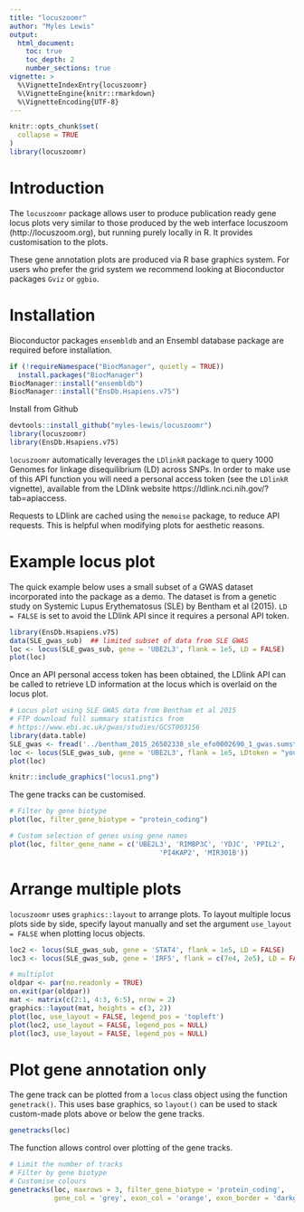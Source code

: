 ```yaml
---
title: "locuszoomr"
author: "Myles Lewis"
output:
  html_document:
    toc: true
    toc_depth: 2
    number_sections: true
vignette: >
  %\VignetteIndexEntry{locuszoomr}
  %\VignetteEngine{knitr::rmarkdown}
  %\VignetteEncoding{UTF-8}
---
```


```r
knitr::opts_chunk$set(
  collapse = TRUE
)
library(locuszoomr)
```

# Introduction

The `locuszoomr` package allows user to produce publication ready gene locus 
plots very similar to those produced by the web interface locuszoom 
(http://locuszoom.org), but running purely locally in R. It provides 
customisation to the plots.

These gene annotation plots are produced via R base graphics system. For users
who prefer the grid system we recommend looking at Bioconductor packages `Gviz`
or `ggbio`.

# Installation

Bioconductor packages `ensembldb` and an Ensembl database package are required 
before installation.

```r
if (!requireNamespace("BiocManager", quietly = TRUE))
  install.packages("BiocManager")
BiocManager::install("ensembldb")
BiocManager::install("EnsDb.Hsapiens.v75")
```

Install from Github
```r
devtools::install_github("myles-lewis/locuszoomr")
library(locuszoomr)
library(EnsDb.Hsapiens.v75)
```

`locuszoomr` automatically leverages the `LDlinkR` package to query 1000 Genomes 
for linkage disequilibrium (LD) across SNPs. In order to make use of this API
function you will need a personal access token (see the `LDlinkR` vignette), 
available from the LDlink website https://ldlink.nci.nih.gov/?tab=apiaccess.

Requests to LDlink are cached using the `memoise` package, to reduce API 
requests. This is helpful when modifying plots for aesthetic reasons.

# Example locus plot

The quick example below uses a small subset of a GWAS dataset incorporated into
the package as a demo. The dataset is from a genetic study on Systemic Lupus
Erythematosus (SLE) by Bentham et al (2015). `LD = FALSE` is set to avoid the
LDlink API since it requires a personal API token.

```r
library(EnsDb.Hsapiens.v75)
data(SLE_gwas_sub)  ## limited subset of data from SLE GWAS
loc <- locus(SLE_gwas_sub, gene = 'UBE2L3', flank = 1e5, LD = FALSE)
plot(loc)
```

Once an API personal access token has been obtained, the LDlink API can be
called to retrieve LD information at the locus which is overlaid on the locus
plot.

```r
# Locus plot using SLE GWAS data from Bentham et al 2015
# FTP download full summary statistics from
# https://www.ebi.ac.uk/gwas/studies/GCST003156
library(data.table)
SLE_gwas <- fread('../bentham_2015_26502338_sle_efo0002690_1_gwas.sumstats.tsv')
loc <- locus(SLE_gwas_sub, gene = 'UBE2L3', flank = 1e5, LDtoken = "your_token")
plot(loc)
```

```r
knitr::include_graphics("locus1.png")
```

The gene tracks can be customised.

```r
# Filter by gene biotype
plot(loc, filter_gene_biotype = "protein_coding")

# Custom selection of genes using gene names
plot(loc, filter_gene_name = c('UBE2L3', 'RIMBP3C', 'YDJC', 'PPIL2',
                                     'PI4KAP2', 'MIR301B'))
```

# Arrange multiple plots

`locuszoomr` uses `graphics::layout` to arrange plots. To layout multiple locus
plots side by side, specify layout manually and set the argument `use_layout =
FALSE` when plotting locus objects.

```r

loc2 <- locus(SLE_gwas_sub, gene = 'STAT4', flank = 1e5, LD = FALSE)
loc3 <- locus(SLE_gwas_sub, gene = 'IRF5', flank = c(7e4, 2e5), LD = FALSE)

# multiplot
oldpar <- par(no.readonly = TRUE)
on.exit(par(oldpar))
mat <- matrix(c(2:1, 4:3, 6:5), nrow = 2)
graphics::layout(mat, heights = c(3, 2))
plot(loc, use_layout = FALSE, legend_pos = 'topleft')
plot(loc2, use_layout = FALSE, legend_pos = NULL)
plot(loc3, use_layout = FALSE, legend_pos = NULL)
```

# Plot gene annotation only

The gene track can be plotted from a `locus` class object using the function 
`genetrack()`. This uses base graphics, so `layout()` can be used to stack 
custom-made plots above or below the gene tracks.

```r
genetracks(loc)
```

The function allows control over plotting of the gene tracks.

```r
# Limit the number of tracks
# Filter by gene biotype
# Customise colours
genetracks(loc, maxrows = 3, filter_gene_biotype = 'protein_coding',
           gene_col = 'grey', exon_col = 'orange', exon_border = 'darkgrey')
```
